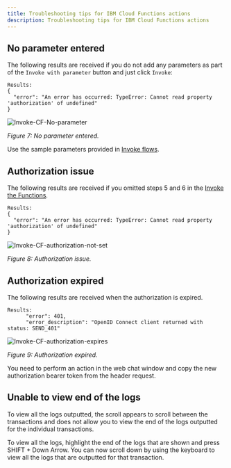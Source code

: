 ```yaml
---
title: Troubleshooting tips for IBM Cloud Functions actions
description: Troubleshooting tips for IBM Cloud Functions actions
---
```


## No parameter entered

The following results are received if you do not add any parameters as part of the `Invoke with parameter` button and just click `Invoke`:

```
Results:
{
  "error": "An error has occurred: TypeError: Cannot read property 'authorization' of undefined"
}
```

![Invoke-CF-No-parameter](../../images/Invoke-CF-No-parameter.png)

<Caption fullWidth>

*Figure 7: No parameter entered.*

</Caption>

Use the sample parameters provided in [Invoke flows](#invoke-flows).

## Authorization issue

The following results are received if you omitted steps 5 and 6 in the [Invoke the Functions](#invoke-the-functions).

```
Results:
{
  "error": "An error has occurred: TypeError: Cannot read property 'authorization' of undefined"
}
```

![Invoke-CF-authorization-not-set](../../images/Invoke-CF-authorization-not-set.png)

<Caption fullWidth>

*Figure 8: Authorization issue.*

</Caption>

## Authorization expired

The following results are received when the authorization is expired.

```
Results: 
      "error": 401,
      "error_description": "OpenID Connect client returned with status: SEND_401"
```

![Invoke-CF-authorization-expires](../../images/Invoke-CF-authorization-expires.png)

<Caption fullWidth>

*Figure 9: Authorization expired.*

</Caption>

You need to perform an action in the web chat window and copy the new authorization bearer token from the header request.

## Unable to view end of the logs

To view all the logs outputted, the scroll appears to scroll between the transactions and does not allow you to view the end of the logs outputted for the individual transactions.

To view all the logs, highlight the end of the logs that are shown and press SHIFT + Down Arrow. You can now scroll down by using the keyboard to view all the logs that are outputted for that transaction.

